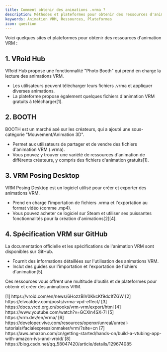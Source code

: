 ```yaml
---
title: Comment obtenir des animations .vrma ?
description: Méthodes et plateformes pour obtenir des ressources d'animation VRM
keywords: Animation VRM, Ressources, Plateformes
icon: question
---
```


Voici quelques sites et plateformes pour obtenir des ressources d'animation VRM :

## 1. VRoid Hub

VRoid Hub propose une fonctionnalité "Photo Booth" qui prend en charge la lecture des animations VRM.

- Les utilisateurs peuvent télécharger leurs fichiers .vrma et appliquer diverses animations.
- La plateforme propose également quelques fichiers d'animation VRM gratuits à télécharger\[1\].

## 2. BOOTH

BOOTH est un marché axé sur les créateurs, qui a ajouté une sous-catégorie "Mouvement/Animation 3D".

- Permet aux utilisateurs de partager et de vendre des fichiers d'animation VRM (.vrma).
- Vous pouvez y trouver une variété de ressources d'animation de différents créateurs, y compris des fichiers d'animation gratuits\[1\].

## 3. VRM Posing Desktop

VRM Posing Desktop est un logiciel utilisé pour créer et exporter des animations VRM.

- Prend en charge l'importation de fichiers .vrma et l'exportation au format vidéo (comme .mp4).
- Vous pouvez acheter ce logiciel sur Steam et utiliser ses puissantes fonctionnalités pour la création d'animations\[2\]\[4\].

## 4. Spécification VRM sur GitHub

La documentation officielle et les spécifications de l'animation VRM sont disponibles sur GitHub.

- Fournit des informations détaillées sur l'utilisation des animations VRM.
- Inclut des guides sur l'importation et l'exportation de fichiers d'animation\[5\].

Ces ressources vous offrent une multitude d'outils et de plateformes pour obtenir et créer des animations VRM.

<Accordion title="Références">
  [1] https://vroid.com/en/news/6HozzBIV0KkcKf9dc1fZGW  
  [2] https://elvcatdev.com/posts/vrma-vpd-effect/  
  [3] https://docs.vrcd.org.cn/books/vrm-vrm/export/html  
  [4] https://www.youtube.com/watch?v=GCXln4SX-7I  
  [5] https://vrm.dev/en/vrma/  
  [6] https://developer.vive.com/resources/openxr/unreal/unreal-tutorials/facialexpressionmaker/vrm/?site=cn  
  [7] https://aws.amazon.com/cn/getting-started/hands-on/build-a-vtubing-app-with-amazon-ivs-and-vroid/  
  [8] https://blog.csdn.net/qq_58047420/article/details/129674085
</Accordion>

